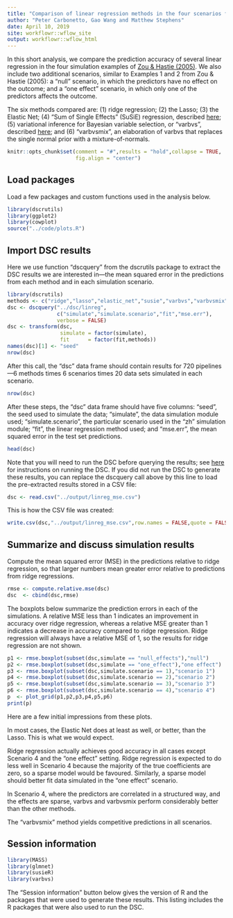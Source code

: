 ```yaml
---
title: "Comparison of linear regression methods in the four scenarios from Zou & Hastie (2005)"
author: "Peter Carbonetto, Gao Wang and Matthew Stephens"
date: April 10, 2019
site: workflowr::wflow_site
output: workflowr::wflow_html
---
```


In this short analysis, we compare the prediction accuracy of several
linear regression in the four simulation examples of [Zou & Hastie
(2005)][zou-hastie-2005]. We also include two additional scenarios,
similar to Examples 1 and 2 from Zou & Hastie (2005): a "null"
scenario, in which the predictors have no effect on the outcome; and a
"one effect" scenario, in which only one of the predictors affects the
outcome.

The six methods compared are: (1) ridge regression; (2) the Lasso; (3)
the Elastic Net; (4) "Sum of Single Effects" (SuSiE) regression,
described [here][susie]; (5) variational inference for Bayesian
variable selection, or "varbvs", described [here][varbvs]; and (6)
"varbvsmix", an elaboration of varbvs that replaces the single normal
prior with a mixture-of-normals.

```r
knitr::opts_chunk$set(comment = "#",results = "hold",collapse = TRUE,
                      fig.align = "center")
```

Load packages
-------------

Load a few packages and custom functions used in the analysis below.

```r
library(dscrutils)
library(ggplot2)
library(cowplot)
source("../code/plots.R")
```

Import DSC results
------------------

Here we use function "dscquery" from the dscrutils package to extract
the DSC results we are interested in---the mean squared error in the
predictions from each method and in each simulation scenario. 

```r
library(dscrutils)
methods <- c("ridge","lasso","elastic_net","susie","varbvs","varbvsmix")
dsc <- dscquery("../dsc/linreg",
                c("simulate","simulate.scenario","fit","mse.err"),
                verbose = FALSE)
dsc <- transform(dsc,
                 simulate = factor(simulate),
                 fit      = factor(fit,methods))
names(dsc)[1] <- "seed"
nrow(dsc)
```

After this call, the "dsc" data frame should contain results for 720
pipelines---6 methods times 6 scenarios times 20 data sets simulated
in each scenario.

```r
nrow(dsc)
```

After these steps, the "dsc" data frame should have five columns:
"seed", the seed used to simulate the data; "simulate", the data
simulation module used; "simulate.scenario", the particular scenario
used in the "zh" simulation module; "fit", the linear regression
method used; and "mse.err", the mean squared error in the test set
predictions.

```r
head(dsc)
```

Note that you will need to run the DSC before querying the results;
see [here](usage_instructions.html) for instructions on running the
DSC. If you did not run the DSC to generate these results, you can
replace the dscquery call above by this line to load the pre-extracted
results stored in a CSV file:

```r
dsc <- read.csv("../output/linreg_mse.csv")
```

This is how the CSV file was created:

```r
write.csv(dsc,"../output/linreg_mse.csv",row.names = FALSE,quote = FALSE)
```

Summarize and discuss simulation results
----------------------------------------

Compute the mean squared error (MSE) in the predictions relative to
ridge regression, so that larger numbers mean greater error relative
to predictions from ridge regressions. 

```r
rmse <- compute.relative.mse(dsc)
dsc  <- cbind(dsc,rmse)
```

The boxplots below summarize the prediction errors in each of the
simulations. A relative MSE less than 1 indicates an improvement in
accuracy over ridge regression, whereas a relative MSE greater than 1
indicates a decrease in accuracy compared to ridge regression. Ridge
regression will always have a relative MSE of 1, so the results for
ridge regression are not shown.

```r
p1 <- rmse.boxplot(subset(dsc,simulate == "null_effects"),"null")
p2 <- rmse.boxplot(subset(dsc,simulate == "one_effect"),"one effect")
p3 <- rmse.boxplot(subset(dsc,simulate.scenario == 1),"scenario 1")
p4 <- rmse.boxplot(subset(dsc,simulate.scenario == 2),"scenario 2")
p5 <- rmse.boxplot(subset(dsc,simulate.scenario == 3),"scenario 3")
p6 <- rmse.boxplot(subset(dsc,simulate.scenario == 4),"scenario 4")
p  <- plot_grid(p1,p2,p3,p4,p5,p6)
print(p)
```

Here are a few initial impressions from these plots.

In most cases, the Elastic Net does at least as well, or better, than
the Lasso. This is what we would expect.

Ridge regression actually achieves good accuracy in all cases except
Scenario 4 and the "one effect" setting. Ridge regression is expected
to do less well in Scenario 4 because the majority of the true
coefficients are zero, so a sparse model would be favoured. Similarly,
a sparse model should better fit data simulated in the "one effect"
scenario.

In Scenario 4, where the predictors are correlated in a structured
way, and the effects are sparse, varbvs and varbvsmix perform
considerably better than the other methods.

The "varbvsmix" method yields competitive predictions in all
scenarios.

Session information
-------------------

```r
library(MASS)
library(glmnet)
library(susieR)
library(varbvs)
```

The "Session information" button below gives the version of R and the
packages that were used to generate these results. This listing
includes the R packages that were also used to run the DSC.

[github-repo]:     https://github.com/stephenslab/dsc-linreg
[susie]:           https://doi.org/10.1101/501114
[varbvs]:          https://projecteuclid.org/euclid.ba/1339616726 
[zou-hastie-2005]: https://doi.org/10.1111/j.1467-9868.2005.00503.x
